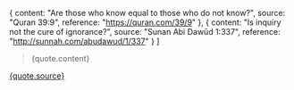   {
    content: "Are those who know equal to those who do not know?",
    source: "Quran 39:9",
    reference: "https://quran.com/39/9"
  },
  {
    content: "Is inquiry not the cure of ignorance?",
    source: "Sunan Abi Dawūd 1:337",
    reference: "http://sunnah.com/abudawud/1/337"
  }
]


<blockquote><p>{quote.content}</p></blockquote>
<a target="_blank" href={quote.reference}><p>{quote.source}</p></a>
